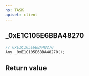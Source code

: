 ```yaml
---
ns: TASK
apiset: client
---
```

## _0xE1C105E6BBA48270

```c
// 0xE1C105E6BBA48270
Any _0xE1C105E6BBA48270();
```



## Return value